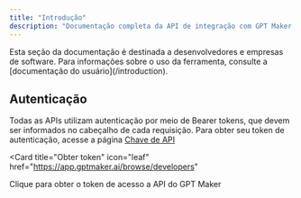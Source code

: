 ```yaml
---
title: "Introdução"
description: "Documentação completa da API de integração com GPT Maker."
---
```


<Note>
 Esta seção da documentação é destinada a desenvolvedores e empresas de software. Para informações sobre o uso da ferramenta, consulte a [documentação do usuário](/introduction).

</Note>

## Autenticação

Todas as APIs utilizam autenticação por meio de Bearer tokens, que devem ser informados no cabeçalho de cada requisição. Para obter seu token de autenticação, acesse a página [Chave de API](https://app.gptmaker.ai/browse/developers)

<Card
  title="Obter token"
  icon="leaf"
  href="https://app.gptmaker.ai/browse/developers"
>
  Clique para obter o token de acesso a API do GPT Maker
</Card>
